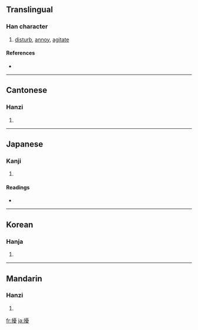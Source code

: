 {{see|扰}}
==Translingual==

===Han character===
{{Han char|rn=64|rad=手|as=15|sn=18|four=5104<sub>7</sub>|canj=手一月水 (QMBE)}}

# [[disturb]], [[annoy]], [[agitate]]

====References====
* {{Han ref|kx=0461.280|dkj=12920|dj=0810.340|hdz=31979.100|uh=64FE|ud=25854|bh=C25A|bd=49754}}

----

==Cantonese==

===Hanzi===
{{yue-hanzi|jyut=|y=yiu2}}

# {{defn|Cantonese}}

----

==Japanese==

===Kanji===
{{ja-kanji|grade=|rs=手15}}

# {{defn|Japanese}}

====Readings====
* {{ja-readings|on=[[じょう]] (jō)|kun=[[みだれる]] (midareru), [[わずらわし]] (wazurawashi)}}

----

==Korean==

===Hanja===
{{ko-hanja|hangeul=요|eumhun=|rv=yo|mr=yo|y=yo}}

# {{defn|Korean}}

----

==Mandarin==

===Hanzi===
{{cmn-hanzi|sim=扰|pin=[[rǎo]] ([[rao3]]), [[róu]] ([[rou2]])|wg=jao<sup>3</sup>, jou<sup>2</sup>}}

# {{defn|Mandarin}}

[[fr:擾]]
[[ja:擾]]